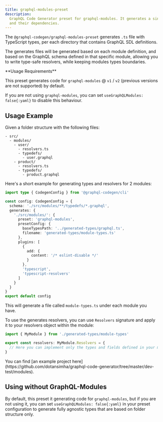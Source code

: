 ```yaml
---
title: graphql-modules-preset
description:
  GraphQL Code Generator preset for graphql-modules. It generates a single file with all the modules
  and their dependencies.
---
```




<PluginHeader />

The `@graphql-codegen/graphql-modules-preset` generates `.ts` file with TypeScript types, per each
directory that contains GraphQL SDL definitions.

The generates files will be generated based on each module definition, and based on the GraphQL
schema defined in that specific module, allowing you to write type-safe resolvers, while keeping
modules types boundaries.

<Callout type="warning">
**Usage Requirements**

This preset generates code for `graphql-modules` @ `v1` / `v2` (previous versions are not supported)
by default.

If you are not using `graphql-modules`, you can set `useGraphQLModules: false{:yaml}` to disable
this behaviour.

</Callout>

## Usage Example

Given a folder structure with the following files:

```
- src/
  - modules/
    - user/
      - resolvers.ts
      - typedefs/
        - user.graphql
    - product/
      - resolvers.ts
      - typedefs/
        - product.graphql
```

Here's a short example for generating types and resolvers for 2 modules:

```ts filename="codegen.ts"
import type { CodegenConfig } from '@graphql-codegen/cli'

const config: CodegenConfig = {
  schema: './src/modules/**/typedefs/*.graphql',
  generates: {
    './src/modules/': {
      preset: 'graphql-modules',
      presetConfig: {
        baseTypesPath: '../generated-types/graphql.ts',
        filename: 'generated-types/module-types.ts'
      },
      plugins: [
        {
          add: {
            content: '/* eslint-disable */'
          }
        },
        'typescript',
        'typescript-resolvers'
      ]
    }
  }
}
export default config
```

This will generate a file called `module-types.ts` under each module you have.

To use the generates resolvers, you can use `Resolvers` signature and apply it to your resolvers
object within the module:

```ts filename="src/modules/user/resolvers.ts"
import { MyModule } from './generated-types/module-types'

export const resolvers: MyModule.Resolvers = {
  // Here you can implement only the types and fields defined in your module!
}
```

<Callout>
  You can find [an example project
  here](https://github.com/dotansimha/graphql-code-generator/tree/master/dev-test/modules).
</Callout>

## Using without GraphQL-Modules

By default, this preset it generating code for `graphql-modules`, but if you are not using it, you
can set `useGraphQLModules: false{:yaml}` in your preset configuration to generate fully agnostic
types that are based on folder structure only.

<PluginApiDocs />
